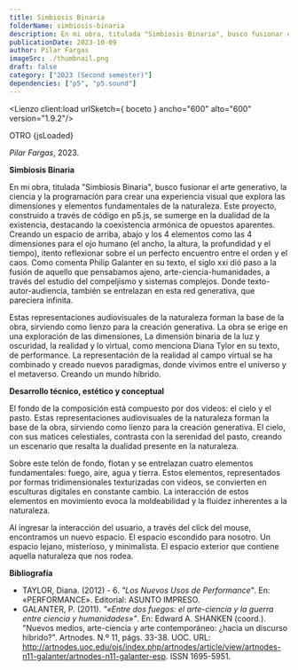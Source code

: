```yaml
---
title: Simbiosis Binaria
folderName: simbiosis-binaria
description: En mi obra, titulada "Simbiosis Binaria", busco fusionar el arte generativo, la ciencia y la programación para crear una experiencia visual que explora las dimensiones y elementos fundamentales de la naturaleza.
publicationDate: 2023-10-09
author: Pilar Fargas
imageSrc: ./thumbnail.png
draft: false
category: ["2023 (Second semester)"]
dependencies: ["p5", "p5.sound"]
---
```




<Lienzo client:load urlSketch={ boceto } ancho="600" alto="600" version="1.9.2"/>

OTRO {jsLoaded}

_Pilar Fargas_, 2023.

**Simbiosis Binaria**

En mi obra, titulada "Simbiosis Binaria", busco fusionar el arte generativo, la ciencia y la programación para crear una experiencia visual que explora las dimensiones y elementos fundamentales de la naturaleza. Este proyecto, construido a través de código en p5.js, se sumerge en la dualidad de la existencia, destacando la coexistencia armónica de opuestos aparentes. Creando un espacio de arriba, abajo y los 4 elementos como las 4 dimensiones para el ojo humano (el ancho, la altura, la profundidad y el tiempo), itento reflexionar sobre el un perfecto encuentro entre el orden y el caos. Como comenta Philip Galanter en su texto, el siglo xxi dió paso a la fusión de aquello que pensabamos ajeno, arte-ciencia-humanidades, a través del estudio del compeljismo y sistemas complejos. Donde texto-autor-audiencia, también se entrelazan en esta red generativa, que pareciera infinita. 

Estas representaciones audiovisuales de la naturaleza forman la base de la obra, sirviendo como lienzo para la creación generativa. La obra se erige en una exploración de las dimensiones, La dimensión binaria de la luz y oscuridad, la realidad y lo virtual, como menciona Diana Tylor en su texto, de performance. La representación de la realidad al campo virtual se ha combinado y creado nuevos paradigmas, donde vivimos entre el universo y el metaverso. Creando un mundo híbrido. 

**Desarrollo técnico, estético y conceptual**

El fondo de la composición está compuesto por dos videos: el cielo y el pasto. Estas representaciones audiovisuales de la naturaleza forman la base de la obra, sirviendo como lienzo para la creación generativa. El cielo, con sus matices celestiales, contrasta con la serenidad del pasto, creando un escenario que resalta la dualidad presente en la naturaleza.

Sobre este telón de fondo, flotan y se entrelazan cuatro elementos fundamentales: fuego, aire, agua y tierra. Estos elementos, representados por formas tridimensionales texturizadas con videos, se convierten en esculturas digitales en constante cambio. La interacción de estos elementos en movimiento evoca la moldeabilidad y la fluidez inherentes a la naturaleza.

Al ingresar la interacción del usuario, a través del click del mouse, encontramos un nuevo espacio. El espacio escondido para nosotro. Un espacio lejano, misterioso, y minimalista. El espacio exterior que contiene aquella naturaleza que nos rodea. 

**Bibliografía**

- TAYLOR, Diana. (2012) - 6. _"Los Nuevos Usos de Performance"_. En: «PERFORMANCE». Editorial: ASUNTO IMPRESO.
- GALANTER, P. (2011). _"«Entre dos fuegos: el arte-ciencia y la guerra entre ciencia y humanidades»"_. En: Edward A. SHANKEN (coord.). "Nuevos medios, arte-ciencia y arte contemporáneo: ¿hacia un discurso híbrido?". Artnodes. N.º 11, págs. 33-38. UOC. URL: http://artnodes.uoc.edu/ojs/index.php/artnodes/article/view/artnodes-n11-galanter/artnodes-n11-galanter-esp. ISSN 1695-5951.